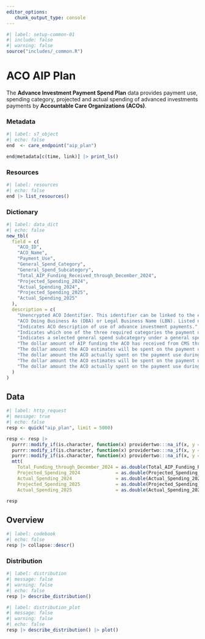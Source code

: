 ```yaml
---
editor_options: 
   chunk_output_type: console
---
```


```r
#| label: setup-common-01
#| include: false
#| warning: false
source("includes/_common.R")
```

# ACO AIP Plan {#care-aip}

The __Advance Investment Payment Spend Plan__ data provides payment use, spending category, projected and actual spending of advanced investments payments by __Accountable Care Organizations (ACOs)__.

### Metadata

```r
#| label: s7_object
#| echo: false
end  <- care_endpoint("aip_plan")

end@metadata[c(time, link)] |> print_ls()
```

### Resources

```r
#| label: resources
#| echo: false
end |> list_resources()
```

### Dictionary

```r
#| label: data_dict
#| echo: false
new_tbl(
  field = c(
    "ACO_ID", 
    "ACO_Name", 
    "Payment_Use", 
    "General_Spend_Category", 
    "General_Spend_Subcategory", 
    "Total_AIP_Funding_Received_through_December_2024", 
    "Projected_Spending_2024", 
    "Actual_Spending_2024", 
    "Projected_Spending_2025",
    "Actual_Spending_2025"
  ),
  description = c(
    "Unencrypted ACO Identifier. This identifier can be linked to the encrypted ACO identifier used for prior performance years (PY) using the ACO ID Crosswalk available at https://www.cms.gov/Medicare/Medicare-Fee-for-ServicePayment/sharedsavingsprogram/program-data.", 
    "ACO Doing Business As (DBA) or Legal Business Name (LBN). Listed name is DBA unless DBA is not available, in which case LBN is used.", 
    "Indicates ACO description of use of advance investment payments.", 
    "Indicates which one of the three required categories the payment use falls under: increased staffing, health care infrastructure, or the provision of accountable care for underserved beneficiaries.", 
    "Indicates a selected general spend subcategory under a general spend category that a payment use falls under.", 
    "The dollar amount of AIP funding the ACO has received from CMS through December 2024.", 
    "The dollar amount the ACO estimates will be spent on the payment use during the 2024 performance year.", 
    "The dollar amount the ACO actually spent on the payment use during the 2024 performance year.", 
    "The dollar amount the ACO estimates will be spent on the payment use during the 2025 performance year.",
    "The dollar amount the ACO actually spent on the payment use during the 2025 performance year."
  )
)
```

## Data

```r
#| label: http_request
#| message: true
#| echo: false
resp <- quick("aip_plan", limit = 5000)

resp <- resp |> 
  purrr::modify_if(is.character, function(x) providertwo:::na_if(x, y = "")) |>
  purrr::modify_if(is.character, function(x) providertwo:::na_if(x, y = " ")) |>
  purrr::modify_if(is.character, function(x) providertwo:::na_if(x, y = "N/A")) |>
  mtt(
    Total_Funding_through_December_2024 = as.double(Total_AIP_Funding_Received_through_December_2024),
    Projected_Spending_2024             = as.double(Projected_Spending_2024),
    Actual_Spending_2024                = as.double(Actual_Spending_2024),
    Projected_Spending_2025             = as.double(Projected_Spending_2025),
    Actual_Spending_2025                = as.double(Actual_Spending_2025))

resp
```

## Overview

```r
#| label: codebook
#| echo: false
resp |> collapse::descr()
```

### Distribution

```r
#| label: distribution
#| message: false
#| warning: false
#| echo: false
resp |> describe_distribution()
```

```r
#| label: distribution_plot
#| message: false
#| warning: false
#| echo: false
resp |> describe_distribution() |> plot()
```
